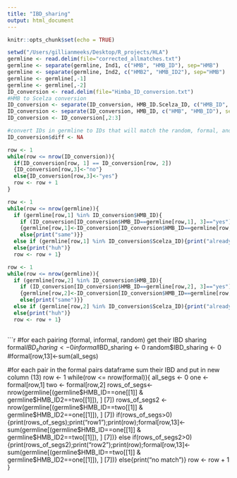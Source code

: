```yaml
---
title: "IBD_sharing"
output: html_document
---
```


```r
knitr::opts_chunk$set(echo = TRUE)
```
```r
setwd("/Users/gillianmeeks/Desktop/R_projects/HLA")
germline <- read.delim(file="corrected_allmatches.txt")
germline <- separate(germline, Ind1, c("HMB", "HMB_ID"), sep="HMB")
germline <- separate(germline, Ind2, c("HMB2", "HMB_ID2"), sep="HMB")
germline <- germline[,-1]
germline <- germline[,-2]
ID_conversion <- read.delim(file="Himba_ID_conversion.txt")
#HMB to Scelza conversion
ID_conversion <- separate(ID_conversion, HMB_ID.Scelza_ID, c("HMB_ID", "Scelza_ID"), sep=" ")
ID_conversion <- separate(ID_conversion, HMB_ID, c("HMB", "HMB_ID"), sep="HMB")
ID_conversion <- ID_conversion[,2:3]
```


```r
#convert IDs in germline to IDs that will match the random, formal, and informal pairs sheet
ID_conversion$diff <- NA

row <- 1
while(row <= nrow(ID_conversion)){
  if(ID_conversion[row, 1] == ID_conversion[row, 2])
  {ID_conversion[row,3]<-"no"}
  else{ID_conversion[row,3]<-"yes"}
  row <- row + 1
}

row <- 1
while(row <= nrow(germline)){
  if (germline[row,1] %in% ID_conversion$HMB_ID){
    if (ID_conversion[ID_conversion$HMB_ID==germline[row,1], 3]=="yes")
    {germline[row,1]<-ID_conversion[ID_conversion$HMB_ID==germline[row,1], 2]}
    else{print("same")}}
  else if (germline[row,1] %in% ID_conversion$Scelza_ID){print("already Scelza")}
  else{print("huh")}
  row <- row + 1}

row <- 1
while(row <= nrow(germline)){
  if (germline[row,2] %in% ID_conversion$HMB_ID){
    if (ID_conversion[ID_conversion$HMB_ID==germline[row,2], 3]=="yes")
    {germline[row,2]<-ID_conversion[ID_conversion$HMB_ID==germline[row,2], 2]; print("diff")}
    else{print("same")}}
  else if (germline[row,2] %in% ID_conversion$Scelza_ID){print("already Scelza")}
  else{print("huh")}
  row <- row + 1}
                      
```
```r
#for each pairing (formal, informal, random) get their IBD sharing
formal$IBD_sharing <- 0
informal$IBD_sharing <- 0
random$IBD_sharing <- 0
#formal[row,13]<-sum(all_segs)

#for each pair in the formal pairs dataframe sum their IBD and put in new column (13)
row <- 1
while(row <= nrow(formal)){
  all_segs <- 0
  one <- formal[row,1]
  two <- formal[row,2]
  rows_of_segs<- nrow(germline[(germline$HMB_ID==one[[1]] & germline$HMB_ID2==two[[1]]), ] [7])
  rows_of_segs2 <- nrow(germline[(germline$HMB_ID==two[[1]] & germline$HMB_ID2==one[[1]]), ] [7])
  if(rows_of_segs>0)
  {print(rows_of_segs);print("row1");print(row);formal[row,13]<-sum(germline[(germline$HMB_ID==one[[1]] & germline$HMB_ID2==two[[1]]), ] [7])}
  else if(rows_of_segs2>0)
  {print(rows_of_segs2);print("row2");print(row);formal[row,13]<-sum(germline[(germline$HMB_ID==two[[1]] & germline$HMB_ID2==one[[1]]), ] [7])}
  else{print("no match")}
  row <- row + 1
}